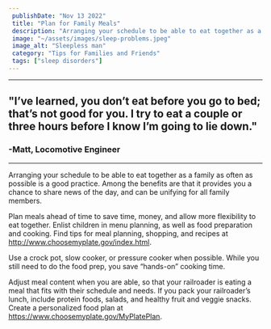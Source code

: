 ```yaml
---
 publishDate: "Nov 13 2022"
 title: "Plan for Family Meals"
 description: "Arranging your schedule to be able to eat together as a family as often as possible is a good practice."
 image: "~/assets/images/sleep-problems.jpeg"
 image_alt: "Sleepless man"
 category: "Tips for Families and Friends"
 tags: ["sleep disorders"]
---
```


----
## "I’ve learned, you don’t eat before you go to bed; that’s not good for you. I try to eat a couple or three hours before I know I’m going to lie down." ##
### -Matt, Locomotive Engineer ###

----

Arranging your schedule to be able to eat together as a family as often as possible is a good practice. Among the benefits are that it provides you a chance to share news of the day, and can be unifying for all family members. 

Plan meals ahead of time to save time, money, and allow more flexibility to eat together. Enlist children in menu planning, as well as food preparation and cooking. Find tips for meal planning, shopping, and recipes at http://www.choosemyplate.gov/index.html.

Use a crock pot, slow cooker, or pressure cooker when possible. While you still need to do the food prep, you save “hands-on” cooking time.

Adjust meal content when you are able, so that your railroader is eating a meal that fits with their schedule and needs. If you pack your railroader’s lunch, include protein foods, salads, and healthy fruit and veggie snacks. Create a personalized food plan at https://www.choosemyplate.gov/MyPlatePlan.